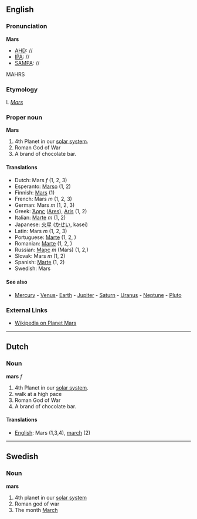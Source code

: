 ==English==
===Pronunciation===

'''Mars'''
*[[AHD]]: //
*[[IPA]]: //
*[[SAMPA]]: //
MAHRS
===Etymology===

L ''[[Mars]]''
===Proper noun===
'''Mars'''

#4th Planet in our [[solar system]].
#Roman God of War
#A brand of chocolate bar.

====Translations====
*Dutch: Mars ''f'' (1, 2, 3)
*Esperanto: [[Marso]] (1, 2)
*Finnish: [[Mars]] (1)
*French: Mars ''m'' (1, 2, 3)
*German: Mars ''m'' (1, 2, 3)
*Greek: [[Άρης]] ([[Ares]]), [[Aris]] (1, 2)
*Italian: [[Marte]] ''m'' (1, 2)
*Japanese: [[火星]] ([[かせい]], kasei)
*Latin: Mars ''m'' (1, 2, 3)
*Portuguese: [[Marte]] (1, 2, )
*Romanian: [[Marte]] (1, 2, )
*Russian: [[Марс]] ''m'' (Mars) (1, 2,)
*Slovak: Mars ''m'' (1, 2)
*Spanish: [[Marte]] (1, 2)
*Swedish: Mars

==== See also ====
*[[Mercury]] - [[Venus]]- [[Earth]] - [[Jupiter]] - [[Saturn]] - [[Uranus]] - [[Neptune]] - [[Pluto]]

===External Links===

*[[wikipedia:en:Mars|Wikipedia on Planet Mars]]
----

==Dutch==
===Noun===
'''mars''' ''f''

#4th Planet in our [[solar system]].
#walk at a high pace
#Roman God of War
#A brand of chocolate bar.

====Translations====
*[[English]]: Mars (1,3,4), [[march]] (2)

----
==Swedish==
===Noun===
'''mars'''

#4th  planet in our [[solar system]]
#Roman god of war
#The month [[March]]